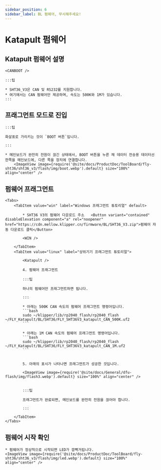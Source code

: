 ```yaml
---
sidebar_position: 6
sidebar_label: BL 펌웨어, 무시해주세요!
---
```



# Katapult 펌웨어

## Katapult 펌웨어 설명

    <CANBOOT />

    :::팁

    * SHT36_V3은 CAN 및 RS232를 지원합니다.
    * 여기에서는 CAN 펌웨어만 제공하며, 속도는 500K와 1M가 있습니다.
    :::

## 프래그먼트 모드로 진입

    :::팁

    화살표로 가리키는 것이 `BOOT 버튼`입니다.

    :::

    * 메인보드가 완전히 전원이 끊긴 상태에서, BOOT 버튼을 누른 채 데이터 전송용 데이터선 한쪽을 메인보드에, 다른 쪽을 장치에 연결합니다.
        <ImageView image={require('@site/docs/ProductDoc/ToolBoard/fly-sht36/sht36_v3/flash/img/boot.webp').default} size="100%" align="center" />

## 펌웨어 프래그먼트

    <Tabs>
        <TabItem value="win" label="Windows 프래그먼트 튜토리얼" default>

            * SHT36 V3의 펌웨어 다운로드 주소   <Button variant="contained" disableElevation component="a" rel="noopener" href="https://cdn.mellow.klipper.cn/firmware/BL/SHT36_V3.zip">펌웨어 자동 다운로드 클릭</Button>

            <WIN />
            
        </TabItem>
        <TabItem value="linux" label="상위기기 프래그먼트 튜토리얼">
            
            <Katapult />

            4. 펌웨어 프래그먼트

            :::팁

            하나의 펌웨어만 프래그먼트하면 됩니다.

            :::

            * 아래는 500K CAN 속도의 펌웨어 프래그먼트 명령어입니다.
            ```bash
            sudo ~/klipper/lib/rp2040_flash/rp2040_flash ~/FLY_Katapult/BL/SHT36/FLY_SHT36V3_katapult_CAN_500K.uf2
            ```
                       
            * 아래는 1M CAN 속도의 펌웨어 프래그먼트 명령어입니다.
            ```bash
            sudo ~/klipper/lib/rp2040_flash/rp2040_flash ~/FLY_Katapult/BL/SHT36/FLY_SHT36V3_katapult_CAN_1M.uf2
            ```


            5. 아래의 표시가 나타나면 프래그먼트가 성공한 것입니다.

            <ImageView image={require('@site/docs/General/dfu-flash/img/flash3.webp').default} size="100%" align="center" />


            :::팁

            프래그먼트가 완료되면, 메인보드를 완전히 전원을 끊어야 합니다.

            :::

        </TabItem>
    </Tabs>

## 펌웨어 시작 확인

    * 펌웨어가 정상적으로 시작되면 LED가 깜빡거립니다.
    <ImageView image={require('@site/docs/ProductDoc/ToolBoard/fly-sht36/sht36_v3/flash/img/led.webp').default} size="100%" align="center" />
